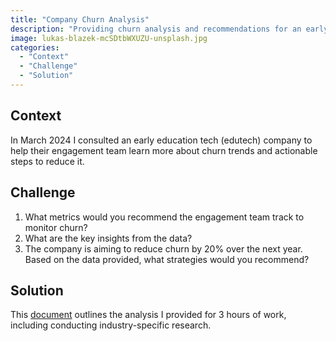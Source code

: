 ```yaml
---
title: "Company Churn Analysis"
description: "Providing churn analysis and recommendations for an early edutech company"
image: lukas-blazek-mcSDtbWXUZU-unsplash.jpg
categories: 
  - "Context"
  - "Challenge"
  - "Solution"
---
```


## Context

In March 2024 I consulted an early education tech (edutech) company to help their engagement team learn more about churn trends and actionable steps to reduce it.

## Challenge

1.  What metrics would you recommend the engagement team track to monitor churn?
2.  What are the key insights from the data?
3.  The company is aiming to reduce churn by 20% over the next year. Based on the data provided, what strategies would you recommend?

## Solution

This [document](https://docs.google.com/document/d/1m7MQeXpGnzxUnlaGeJrGRPty_HFwiiTKbGbs-l_MQ00/edit?usp=drive_link) outlines the analysis I provided for 3 hours of work, including conducting industry-specific research.

